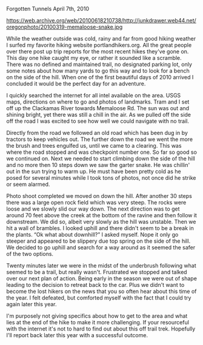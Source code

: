 Forgotten Tunnels
April 7th, 2010

https://web.archive.org/web/20100618210738/http://junkdrawer.web44.net/oregonphoto/20100319-memaloose-snake.jpg

While the weather outside was cold, rainy and far from good hiking weather I surfed my favorite hiking website portlandhikers.org. All the great people over there post up trip reports for the most recent hikes they've gone on. This day one hike caught my eye, or rather it sounded like a scramble. There was no defined and maintained trail, no designated parking lot, only some notes about how many yards to go this way and to look for a bench on the side of the hill. When one of the first beautiful days of 2010 arrived I concluded it would be the perfect day for an adventure.

I quickly searched the internet for all intel available on the area. USGS maps, directions on where to go and photos of landmarks. Tram and I set off up the Clackamas River towards Memaloose Rd. The sun was out and shining bright, yet there was still a chill in the air. As we pulled off the side off the road I was excited to see how well we could navigate with no trail.

Directly from the road we followed an old road which has been dug in by tractors to keep vehicles out. The further down the road we went the more the brush and trees engulfed us, until we came to a clearing. This was where the road stopped and was checkpoint number one. So far so good so we continued on. Next we needed to start climbing down the side of the hill and no more then 10 steps down we saw the garter snake. He was chillin' out in the sun trying to warm up. He must have been pretty cold as he posed for several minutes while I took tons of photos, not once did he strike or seem alarmed.

Photo shoot completed we moved on down the hill. After another 30 steps there was a large open rock field which was very steep. The rocks were loose and we slowly slid our way down. The next direction was to get around 70 feet above the creek at the bottom of the ravine and then follow it downstream. We did so, albeit very slowly as the hill was unstable. Then we hit a wall of brambles. I looked uphill and there didn't seem to be a break in the plants. “Ok what about downhill?” I asked myself. Nope it only go steeper and appeared to be slippery due top  spring on the side of the hill. We decided to go uphill and search for a way around as it seemed the safer of the two options.

Twenty minutes later we were in the midst of the underbrush following what seemed to be a trail, but really wasn't. Frustrated we stopped and talked over our next plan of action. Being early in the season we were out of shape leading to the decision to retreat back to the car. Plus we didn't want to become the lost hikers on the news that you so often hear about this time of the year. I felt defeated, but comforted myself with the fact that I could try again later this year.

I'm purposely not giving specifics about how to get to the area and what lies at the end of the hike to make it more challenging. If your resourceful with the internet it's not to hard to find out about this off trail trek. Hopefully I'll report back later this year with a successful outcome.
